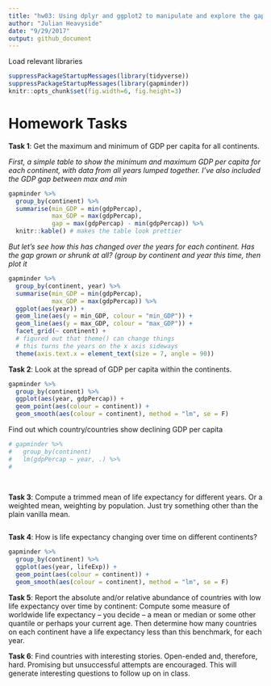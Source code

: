 ```yaml
---
title: "hw03: Using dplyr and ggplot2 to manipulate and explore the gapminder dataset"
author: "Julian Heavyside"
date: "9/29/2017"
output: github_document
---
```


Load relevant libraries

```r
suppressPackageStartupMessages(library(tidyverse))
suppressPackageStartupMessages(library(gapminder))
knitr::opts_chunk$set(fig.width=6, fig.height=3)
```

# Homework Tasks

__Task 1__: Get the maximum and minimum of GDP per capita for all continents.
 
*First, a simple table to show the minimum and maximum GDP per capita for each continent, with data from all years lumped together. I've also included the GDP gap between max and min*

```r
gapminder %>% 
  group_by(continent) %>% 
  summarise(min_GDP = min(gdpPercap), 
            max_GDP = max(gdpPercap), 
            gap = max(gdpPercap) - min(gdpPercap)) %>% 
  knitr::kable() # makes the table look prettier
```

*But let's see how this has changed over the years for each continent. Has the gap grown or shrunk at all? (group by continent and year this time, then plot it*

```r
gapminder %>%
  group_by(continent, year) %>% 
  summarise(min_GDP = min(gdpPercap), 
            max_GDP = max(gdpPercap)) %>% 
  ggplot(aes(year)) +
  geom_line(aes(y = min_GDP, colour = "min_GDP")) +
  geom_line(aes(y = max_GDP, colour = "max_GDP")) +
  facet_grid(~ continent) +
  # figured out that theme() can change things
  # this turns the years on the x axis sideways
  theme(axis.text.x = element_text(size = 7, angle = 90))

```


__Task 2__: Look at the spread of GDP per capita within the continents.

```r
gapminder %>%
  group_by(continent) %>% 
  ggplot(aes(year, gdpPercap)) +
  geom_point(aes(colour = continent)) +
  geom_smooth(aes(colour = continent), method = "lm", se = F)
```

Find out which country/countries show declining GDP per capita

```r
# gapminder %>% 
#   group_by(continent)
#   lm(gdpPercap ~ year, .) %>% 
#   
  
  
```

__Task 3__: Compute a trimmed mean of life expectancy for different years. Or a weighted mean, weighting by population. Just try something other than the plain vanilla mean.

```r

```

__Task 4__: How is life expectancy changing over time on different continents?

```r
gapminder %>%
  group_by(continent) %>% 
  ggplot(aes(year, lifeExp)) +
  geom_point(aes(colour = continent)) +
  geom_smooth(aes(colour = continent), method = "lm", se = F)
```


__Task 5__: Report the absolute and/or relative abundance of countries with low life expectancy over time by continent: Compute some measure of worldwide life expectancy – you decide – a mean or median or some other quantile or perhaps your current age. Then determine how many countries on each continent have a life expectancy less than this benchmark, for each year.


__Task 6__: Find countries with interesting stories. Open-ended and, therefore, hard. Promising but unsuccessful attempts are encouraged. This will generate interesting questions to follow up on in class.